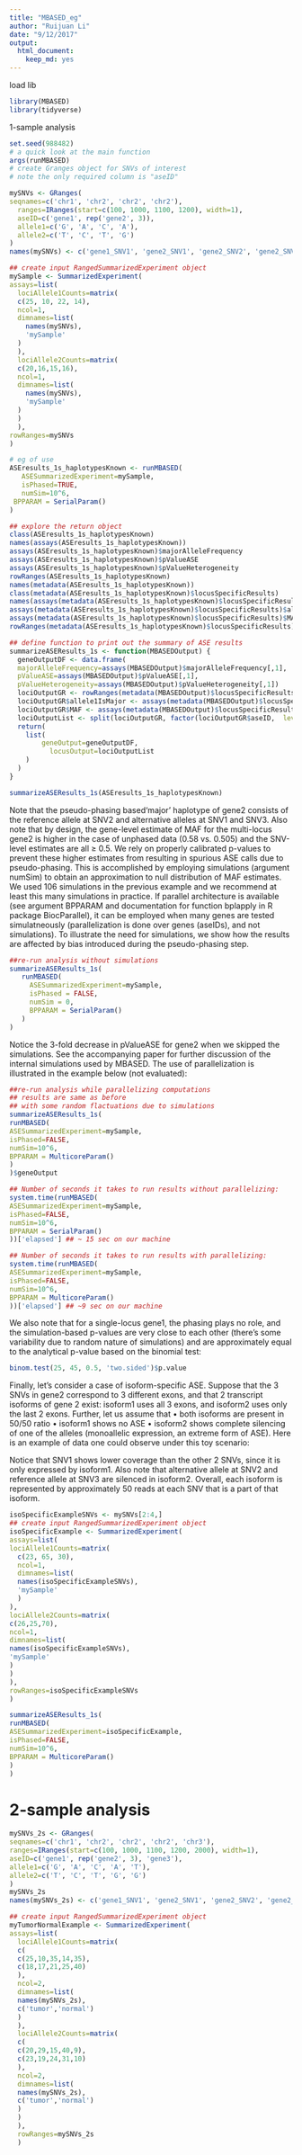 ```yaml
---
title: "MBASED_eg"
author: "Ruijuan Li"
date: "9/12/2017"
output: 
  html_document: 
    keep_md: yes
---
```


load lib
```r
library(MBASED)
library(tidyverse)
```

1-sample analysis 
```r
set.seed(988482)
# a quick look at the main function
args(runMBASED)
# create Granges object for SNVs of interest
# note the only required column is "aseID"

mySNVs <- GRanges(
seqnames=c('chr1', 'chr2', 'chr2', 'chr2'),
  ranges=IRanges(start=c(100, 1000, 1100, 1200), width=1),
  aseID=c('gene1', rep('gene2', 3)),
  allele1=c('G', 'A', 'C', 'A'),
  allele2=c('T', 'C', 'T', 'G')
)
names(mySNVs) <- c('gene1_SNV1', 'gene2_SNV1', 'gene2_SNV2', 'gene2_SNV3')

## create input RangedSummarizedExperiment object
mySample <- SummarizedExperiment(
assays=list(
  lociAllele1Counts=matrix(
  c(25, 10, 22, 14),
  ncol=1,
  dimnames=list(
    names(mySNVs), 
    'mySample'
  )
  ),
  lociAllele2Counts=matrix(
  c(20,16,15,16),
  ncol=1,
  dimnames=list(
    names(mySNVs), 
    'mySample'
  )
  )
  ),
rowRanges=mySNVs
)

# eg of use 
ASEresults_1s_haplotypesKnown <- runMBASED(
   ASESummarizedExperiment=mySample,
   isPhased=TRUE,
   numSim=10^6,
 BPPARAM = SerialParam()
)

## explore the return object
class(ASEresults_1s_haplotypesKnown)  
names(assays(ASEresults_1s_haplotypesKnown))
assays(ASEresults_1s_haplotypesKnown)$majorAlleleFrequency
assays(ASEresults_1s_haplotypesKnown)$pValueASE
assays(ASEresults_1s_haplotypesKnown)$pValueHeterogeneity
rowRanges(ASEresults_1s_haplotypesKnown)
names(metadata(ASEresults_1s_haplotypesKnown))
class(metadata(ASEresults_1s_haplotypesKnown)$locusSpecificResults)
names(assays(metadata(ASEresults_1s_haplotypesKnown)$locusSpecificResults))
assays(metadata(ASEresults_1s_haplotypesKnown)$locusSpecificResults)$allele1IsMajor
assays(metadata(ASEresults_1s_haplotypesKnown)$locusSpecificResults)$MAF
rowRanges(metadata(ASEresults_1s_haplotypesKnown)$locusSpecificResults)

## define function to print out the summary of ASE results
summarizeASEResults_1s <- function(MBASEDOutput) {
  geneOutputDF <- data.frame(
  majorAlleleFrequency=assays(MBASEDOutput)$majorAlleleFrequency[,1],
  pValueASE=assays(MBASEDOutput)$pValueASE[,1],
  pValueHeterogeneity=assays(MBASEDOutput)$pValueHeterogeneity[,1]) 
  lociOutputGR <- rowRanges(metadata(MBASEDOutput)$locusSpecificResults)
  lociOutputGR$allele1IsMajor <- assays(metadata(MBASEDOutput)$locusSpecificResults)$allele1IsMajor[,1]
  lociOutputGR$MAF <- assays(metadata(MBASEDOutput)$locusSpecificResults)$MAF[,1]
  lociOutputList <- split(lociOutputGR, factor(lociOutputGR$aseID,  levels=unique(lociOutputGR$aseID)))
  return(
    list(
        geneOutput=geneOutputDF,
          locusOutput=lociOutputList
    )
  )
}

summarizeASEResults_1s(ASEresults_1s_haplotypesKnown)
```

Note that the pseudo-phasing based‘major’ haplotype of gene2 consists of the reference allele at SNV2 and alternative alleles at SNV1 and SNV3. Also note that by design, the gene-level estimate of MAF for the multi-locus gene2 is higher in the case of unphased data (0.58 vs. 0.505) and the SNV-level estimates are all ≥ 0.5. We rely on properly calibrated p-values to prevent these higher estimates from resulting in spurious ASE calls due to pseudo-phasing. This is accomplished by employing simulations (argument numSim) to obtain an approximation to null distribution of MAF estimates. We used 106 simulations in the previous example and we recommend at least this many simulations in practice. If parallel architecture is available (see argument BPPARAM and documentation for function bplapply in R package BiocParallel), it can be employed when many genes are tested simulatneously (parallelization is done over genes (aseIDs), and not simulations).
To illustrate the need for simulations, we show how the results are affected by bias introduced during the pseudo-phasing step. 

```r
##re-run analysis without simulations
summarizeASEResults_1s(
   runMBASED(
     ASESummarizedExperiment=mySample,
     isPhased = FALSE, 
     numSim = 0, 
     BPPARAM = SerialParam()
   ) 
)   
```

Notice the 3-fold decrease in pValueASE for gene2 when we skipped the simulations. See the accompanying paper for further discussion of the internal simulations used by MBASED.
The use of parallelization is illustrated in the example below (not evaluated):

```r
##re-run analysis while parallelizing computations
## results are same as before
## with some random flactuations due to simulations
summarizeASEResults_1s(
runMBASED(
ASESummarizedExperiment=mySample,
isPhased=FALSE,
numSim=10^6,
BPPARAM = MulticoreParam()
)
)$geneOutput

## Number of seconds it takes to run results without parallelizing:
system.time(runMBASED(
ASESummarizedExperiment=mySample,
isPhased=FALSE,
numSim=10^6,
BPPARAM = SerialParam()
))['elapsed'] ## ~ 15 sec on our machine

## Number of seconds it takes to run results with parallelizing:
system.time(runMBASED(
ASESummarizedExperiment=mySample,
isPhased=FALSE,
numSim=10^6,
BPPARAM = MulticoreParam()
))['elapsed'] ## ~9 sec on our machine
```

We also note that for a single-locus gene1, the phasing plays no role, and the simulation-based p-values are very close to
each other (there’s some variability due to random nature of simulations) and are approximately equal to the analytical
p-value based on the binomial test:

```r
binom.test(25, 45, 0.5, 'two.sided')$p.value
```

Finally, let’s consider a case of isoform-specific ASE. Suppose that the 3 SNVs in gene2 correspond to 3 different exons, and that 2 transcript isoforms of gene 2 exist: isoform1 uses all 3 exons, and isoform2 uses only the last 2 exons. Further,
let us assume that
• both isoforms are present in 50/50 ratio
• isoform1 shows no ASE
• isoform2 shows complete silencing of one of the alleles (monoallelic expression, an extreme form of ASE).
Here is an example of data one could observe under this toy scenario:

Notice that SNV1 shows lower coverage than the other 2 SNVs, since it is only expressed by isoform1. Also note that
alternative allele at SNV2 and reference allele at SNV3 are silenced in isoform2. Overall, each isoform is represented by
approximately 50 reads at each SNV that is a part of that isoform.

```r
isoSpecificExampleSNVs <- mySNVs[2:4,]
## create input RangedSummarizedExperiment object
isoSpecificExample <- SummarizedExperiment(
assays=list(
lociAllele1Counts=matrix(
  c(23, 65, 30),
  ncol=1,
  dimnames=list(
  names(isoSpecificExampleSNVs),
  'mySample'
  )
),
lociAllele2Counts=matrix(
c(26,25,70),
ncol=1,
dimnames=list(
names(isoSpecificExampleSNVs),
'mySample'
)
)
),
rowRanges=isoSpecificExampleSNVs
)

summarizeASEResults_1s(
runMBASED(
ASESummarizedExperiment=isoSpecificExample,
isPhased=FALSE,
numSim=10^6,
BPPARAM = MulticoreParam()
)
)
```

# 2-sample analysis 
```r
mySNVs_2s <- GRanges(
seqnames=c('chr1', 'chr2', 'chr2', 'chr2', 'chr3'),
ranges=IRanges(start=c(100, 1000, 1100, 1200, 2000), width=1),
aseID=c('gene1', rep('gene2', 3), 'gene3'),
allele1=c('G', 'A', 'C', 'A', 'T'),
allele2=c('T', 'C', 'T', 'G', 'G')
)
mySNVs_2s
names(mySNVs_2s) <- c('gene1_SNV1', 'gene2_SNV1', 'gene2_SNV2', 'gene2_SNV3', 'gene3_SNV1')

## create input RangedSummarizedExperiment object
myTumorNormalExample <- SummarizedExperiment(
assays=list(
  lociAllele1Counts=matrix(
  c(
  c(25,10,35,14,35),
  c(18,17,21,25,40)
  ),
  ncol=2,
  dimnames=list(
  names(mySNVs_2s),
  c('tumor','normal')
  )
  ),
  lociAllele2Counts=matrix(
  c(
  c(20,29,15,40,9),
  c(23,19,24,31,10)
  ),
  ncol=2,
  dimnames=list(
  names(mySNVs_2s),
  c('tumor','normal')
  )
  )
  ),
  rowRanges=mySNVs_2s
  )
```



























